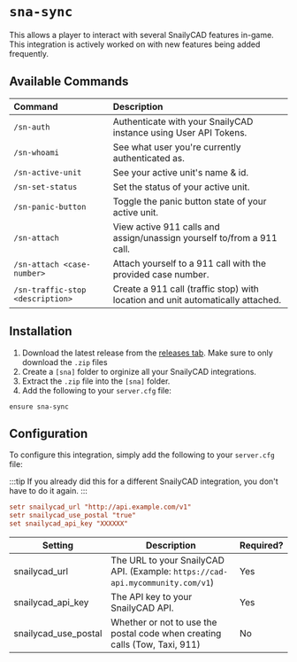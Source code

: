 # `sna-sync`

This allows a player to interact with several SnailyCAD features in-game. This integration is actively worked on with new features being added frequently.

## Available Commands

| Command                          | Description                                                                     |
| :------------------------------- | :------------------------------------------------------------------------------ |
| `/sn-auth`                       | Authenticate with your SnailyCAD instance using User API Tokens.                |
| `/sn-whoami`                     | See what user you're currently authenticated as.                                |
| `/sn-active-unit`                | See your active unit's name & id.                                               |
| `/sn-set-status`                 | Set the status of your active unit.                                             |
| `/sn-panic-button`               | Toggle the panic button state of your active unit.                              |
| `/sn-attach`                     | View active 911 calls and assign/unassign yourself to/from a 911 call.          |
| `/sn-attach <case-number>`       | Attach yourself to a 911 call with the provided case number.                    |
| `/sn-traffic-stop <description>` | Create a 911 call (traffic stop) with location and unit automatically attached. |

## Installation

1. Download the latest release from the [releases tab](https://github.com/SnailyCAD/fivem-integrations/releases/latest). Make sure to only download the `.zip` files
2. Create a `[sna]` folder to orginize all your SnailyCAD integrations.
3. Extract the `.zip` file into the `[sna]` folder.
4. Add the following to your `server.cfg` file:

```
ensure sna-sync
```

## Configuration

To configure this integration, simply add the following to your `server.cfg` file:

:::tip
If you already did this for a different SnailyCAD integration, you don't have to do it again.
:::

```cfg
setr snailycad_url "http://api.example.com/v1"
setr snailycad_use_postal "true"
set snailycad_api_key "XXXXXX"
```

| Setting              | Description                                                                    | Required? |
| -------------------- | ------------------------------------------------------------------------------ | --------- |
| snailycad_url        | The URL to your SnailyCAD API. (Example: `https://cad-api.mycommunity.com/v1`) | Yes       |
| snailycad_api_key    | The API key to your SnailyCAD API.                                             | Yes       |
| snailycad_use_postal | Whether or not to use the postal code when creating calls (Tow, Taxi, 911)     | No        |

